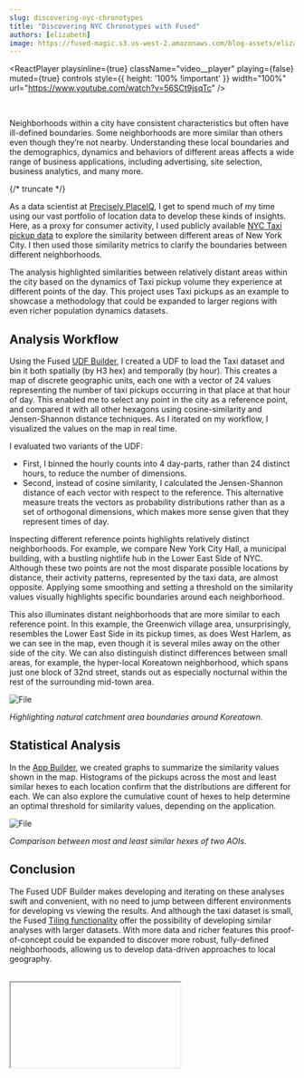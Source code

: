 ```yaml
---
slug: discovering-nyc-chronotypes
title: "Discovering NYC Chronotypes with Fused"
authors: [elizabeth]
image: https://fused-magic.s3.us-west-2.amazonaws.com/blog-assets/elizabeth_social.png
---
```








<ReactPlayer
    playsinline={true}
    className="video__player"
    playing={false}
    muted={true}
    controls
    style={{ height: '100% !important' }}
    width="100%"
    url="https://www.youtube.com/watch?v=56SCt9jsqTc"
/>

<br/>

Neighborhoods within a city have consistent characteristics but often have ill-defined boundaries. Some neighborhoods are more similar than others even though they’re not nearby. Understanding these local boundaries and the demographics, dynamics and behaviors of different areas affects a wide range of business applications, including advertising, site selection, business analytics, and many more.




{/* truncate */}

As a data scientist at [Precisely PlaceIQ](https://www.precisely.com/product/precisely-placeiq/placeiq-movement), I get to spend much of my time using our vast portfolio of location data to develop these kinds of insights. Here, as a proxy for consumer activity, I used publicly available [NYC Taxi pickup data](https://www.nyc.gov/site/tlc/about/tlc-trip-record-data.page) to explore the similarity between different areas of New York City. I then used those similarity metrics to clarify the boundaries between different neighborhoods.

The analysis highlighted similarities between relatively distant areas within the city based on the dynamics of Taxi pickup volume they experience at different points of the day. This project uses Taxi pickups as an example to showcase a methodology that could be expanded to larger regions with even richer population dynamics datasets.

<ReactPlayer playsinline={true} className="video__player" playing={true} muted={true} controls height="100%" url="https://fused-magic.s3.us-west-2.amazonaws.com/blog-assets/elizabeth_workbench.mp4" width="100%" />


## Analysis Workflow

Using the Fused [UDF Builder](/workbench/udf-builder/), I created a UDF to load the Taxi dataset and bin it both spatially (by H3 hex) and temporally (by hour). This creates a map of discrete geographic units, each one with a vector of 24 values representing the number of taxi pickups occurring in that place at that hour of day. This enabled me to select any point in the city as a reference point, and compared it with all other hexagons using  cosine-similarity and Jensen-Shannon distance techniques. As I iterated on my workflow, I visualized the values on the map in real time.

I evaluated two variants of the UDF:
- First, I binned the hourly counts into 4 day-parts, rather than 24 distinct hours, to reduce the number of dimensions.
- Second, instead of cosine similarity, I calculated the Jensen-Shannon distance of each vector with respect to the reference. This alternative measure treats the vectors as probability distributions rather than as a set of orthogonal dimensions, which makes more sense given that they represent times of day.

Inspecting different reference points highlights relatively distinct neighborhoods. For example, we compare New York City Hall, a municipal building, with a bustling nightlife hub in the Lower East Side of NYC. Although these two points are not the most disparate possible locations by distance, their activity patterns, represented by the taxi data, are almost opposite. Applying some smoothing and setting a threshold on the similarity values visually highlights specific boundaries around each neighborhood.

<ReactPlayer playsinline={true} className="video__player" playing={true} muted={true} controls height="100%" url="https://fused-magic.s3.us-west-2.amazonaws.com/blog-assets/elizabeth_ab.mp4" width="100%" />



This also illuminates distant neighborhoods that are more similar to each reference point. In this example, the Greenwich village area, unsurprisingly, resembles the Lower East Side in its pickup times, as does West Harlem, as we can see in the map, even though it is several miles away on the other side of the city. We can also distinguish distinct differences between small areas, for example, the hyper-local Koreatown neighborhood, which spans just one block of 32nd street, stands out as especially nocturnal within the rest of the surrounding mid-town area.


<div style={{textAlign: 'center'}}>
<img src={ImageKoreatown} alt="File" style={{width: '85%'}} />
</div>

_Highlighting natural catchment area boundaries around Koreatown._


## Statistical Analysis

In the [App Builder](/workbench/app-builder/), we created graphs to summarize the similarity values shown in the map. Histograms of the pickups across the most and least similar hexes to each location confirm that the distributions are different for each. We can also explore the cumulative count of hexes to help determine an optimal threshold for similarity values, depending on the application.


<div style={{textAlign: 'center'}}>
<img src={ImageBinned} alt="File" style={{width: '85%'}} />
</div>

_Comparison between most and least similar hexes of two AOIs._





## Conclusion

The Fused UDF Builder makes developing and iterating on these analyses swift and convenient, with no need to jump between different environments for developing vs viewing the results. And although the taxi dataset is small, the Fused [Tiling functionality](/core-concepts/filetile/#map-tiles) offer the possibility of developing similar analyses with larger datasets. With more data and richer features this proof-of-concept could be expanded to discover more robust, fully-defined neighborhoods, allowing us to develop data-driven approaches to local geography.

<br />

<div style={{marginTop: '2rem'}}>
<Iframe
  id="iframe-1"
  code={PRECISELY_CODE}
  requirements={[
    "/pyarrow/pyarrow-17.0.0-cp312-cp312-pyodide_2024_0_wasm32.whl",
    "micropip",
    "pyodide-unix-timezones",
    "geopandas",
    "requests",
    "xarray",
    "yarl",
    "streamlit-folium",
    "fused"
  ]}
  height={500}
/>
</div>
